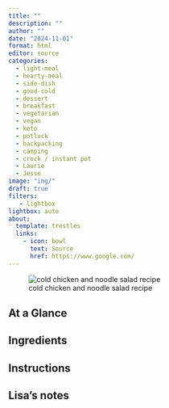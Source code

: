 ```yaml
---
title: ""
description: ""
author: ""
date: "2024-11-01"
format: html
editor: source
categories:
  - light-meal
  - hearty-meal
  - side-dish
  - good-cold
  - dessert
  - breakfast
  - vegetarian
  - vegan
  - keto
  - potluck
  - backpacking
  - camping
  - crock / instant pot
  - Laurie
  - Jesse
image: "img/"
draft: true
filters:
   - lightbox
lightbox: auto
about:
  template: trestles
  links:
    - icon: bowl
      text: Source
      href: https://www.google.com/
---
```


![cold chicken and noodle salad recipe](img/cold chicken and noodle salad.jpg)

## At a Glance


## Ingredients


## Instructions


## Lisa's notes